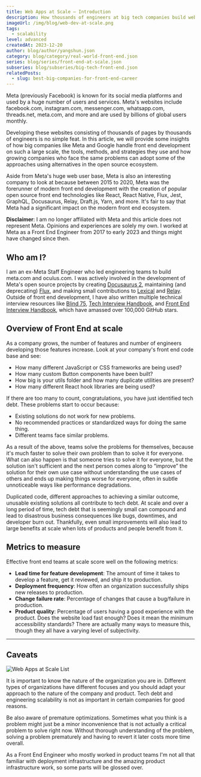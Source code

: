 ```yaml
---
title: Web Apps at Scale – Introduction
description: How thousands of engineers at big tech companies build web apps.
imageUrl: /img/blog/web-dev-at-scale.png
tags:
  - scalability
level: advanced
createdAt: 2023-12-20
author: blog/author/yangshun.json
category: blog/category/real-world-front-end.json
series: blog/series/front-end-at-scale.json
subseries: blog/subseries/big-tech-front-end.json
relatedPosts:
  - slug: best-big-companies-for-front-end-career
---
```


Meta (previously Facebook) is known for its social media platforms and used by a huge number of users and services. Meta's websites include facebook.com, instagram.com, messenger.com, whatsapp.com, threads.net, meta.com, and more and are used by billions of global users monthly.

Developing these websites consisting of thousands of pages by thousands of engineers is no simple feat. In this article, we will provide some insights of how big companies like Meta and Google handle front end development on such a large scale, the tools, methods, and strategies they use and how growing companies who face the same problems can adopt some of the approaches using alternatives in the open source ecosystem.

Aside from Meta's huge web user base, Meta is also an interesting company to look at because between 2015 to 2020, Meta was the forerunner of modern front end development with the creation of popular open source front end technologies like React, React Native, Flux, Jest, GraphQL, Docusaurus, Relay, Draft.js, Yarn, and more. It's fair to say that Meta had a significant impact on the modern front end ecosystem.

**Disclaimer**: I am no longer affiliated with Meta and this article does not represent Meta. Opinions and experiences are solely my own. I worked at Meta as a Front End Engineer from 2017 to early 2023 and things might have changed since then.

## Who am I?

I am an ex-Meta Staff Engineer who led engineering teams to build meta.com and oculus.com. I was actively involved in the development of Meta's open source projects by creating [Docusaurus 2](https://docusaurus.io/), maintaining (and deprecating) [Flux](https://github.com/facebookarchive/flux), and making small contributions to [Lexical](https://lexical.dev/) and [Relay](https://relay.dev/). Outside of front end development, I have also written multiple technical interview resources like [Blind 75](https://leetcode.com/discuss/general-discussion/460599/blind-75-leetcode-questions), [Tech Interview Handbook](https://www.techinterviewhandbook.org/), and [Front End Interview Handbook](https://www.frontendinterviewhandbook.com/), which have amassed over 100,000 GitHub stars.

## Overview of Front End at scale

As a company grows, the number of features and number of engineers developing those features increase. Look at your company's front end code base and see:

- How many different JavaScript or CSS frameworks are being used?
- How many custom Button components have been built?
- How big is your utils folder and how many duplicate utilities are present?
- How many different React hook libraries are being used?

If there are too many to count, congratulations, you have just identified tech debt. These problems start to occur because:

- Existing solutions do not work for new problems.
- No recommended practices or standardized ways for doing the same thing.
- Different teams face similar problems.

As a result of the above, teams solve the problems for themselves, because it's much faster to solve their own problem than to solve it for everyone. What can also happen is that someone tries to solve it for everyone, but the solution isn't sufficient and the next person comes along to “improve” the solution for their own use case without understanding the use cases of others and ends up making things worse for everyone, often in subtle unnoticeable ways like performance degradations.

Duplicated code, different approaches to achieving a similar outcome, unusable existing solutions all contribute to tech debt. At scale and over a long period of time, tech debt that is seemingly small can compound and lead to disastrous business consequences like bugs, downtimes, and developer burn out. Thankfully, even small improvements will also lead to large benefits at scale when lots of products and people benefit from it.

## Metrics to measure

Effective front end teams at scale score well on the following metrics:

- **Lead time for feature development**: The amount of time it takes to develop a feature, get it reviewed, and ship it to production.
- **Deployment frequency**: How often an organization successfully ships new releases to production.
- **Change failure rate**: Percentage of changes that cause a bug/failure in production.
- **Product quality**: Percentage of users having a good experience with the product. Does the website load fast enough? Does it mean the minimum accessibility standards? There are actually many ways to measure this, though they all have a varying level of subjectivity.

---

## Caveats

![Web Apps at Scale List](/img/blog/web-apps-at-scale-list.jpg)

It is important to know the nature of the organization you are in. Different types of organizations have different focuses and you should adapt your approach to the nature of the company and product. Tech debt and engineering scalability is not as important in certain companies for good reasons.

Be also aware of premature optimizations. Sometimes what you think is a problem might just be a minor inconvenience that is not actually a critical problem to solve right now. Without thorough understanding of the problem, solving a problem prematurely and having to revert it later costs more time overall.

As a Front End Engineer who mostly worked in product teams I'm not all that familiar with deployment infrastructure and the amazing product infrastructure work, so some parts will be glossed over.
